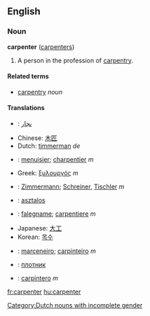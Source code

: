 ==English==
===Noun===
'''carpenter''' ([[carpenters]])

#A person in the profession of [[carpentry]].

====Related terms====
*[[carpentry]] ''noun''

====Translations====
*{{ar}}: [[نجار]]
*Chinese: [[木匠]]
*Dutch: [[timmerman]] ''de'' [[Category:Dutch nouns with incomplete gender]]
*{{fr}}: [[menuisier]]; [[charpentier]] ''m''
*Greek: [[ξυλουργός]] ''m''
*{{de}}: [[Zimmermann]]; [[Schreiner]], [[Tischler]] ''m''
*{{hu}}: [[asztalos]]
*{{it}}: [[falegname]]; [[carpentiere]] ''m''
*Japanese: [[大工]]
*Korean: [[목수]]
*{{pt}}: [[marceneiro]]; [[carpinteiro]] ''m''
*{{ru}}: [[плотник]]
*{{es}}: [[carpintero]] ''m''

[[fr:carpenter]]
[[hu:carpenter]]